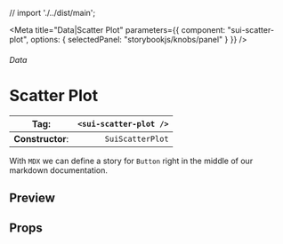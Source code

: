 
// import './../dist/main';

<Meta
	title="Data|Scatter Plot"
	parameters={{
		component: "sui-scatter-plot",
		options: { selectedPanel: "storybookjs/knobs/panel" }
	}}
/>

###### Data

# Scatter Plot

| **Tag**:         | `<sui-scatter-plot />` |
| ---------------- | ---------------------: |
| **Constructor**: |       `SuiScatterPlot` |

With `MDX` we can define a story for `Button` right in the middle of our
markdown documentation.

## Preview

## Props
